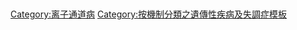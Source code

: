            {{Navbox
| name       = Channelopathy
| title      = {{le|離子通道病|Channelopathy}}
| state      = {{{state|autocollapse}}}
| bodyclass  = hlist
| titlestyle = background:Silver

| group1 = [[钙通道|鈣離子通道]]
| list1  =
  {{Navbox|subgroup
  | group1 = {{le|電壓門控鈣離子通道|Voltage-gated calcium channel|電壓門控}}
  | list1  = 
* ''{{le|CACNA1A|Cav2.1}}''
** {{le|家族性偏癱型偏頭痛|Familial hemiplegic migraine|家族性偏癱型偏頭痛1|}}(FHM)
** {{le|發作性共濟失調|Episodic ataxia|發作性共濟失調2}}(EA-2)
** {{le|脊髓小腦性共濟失調6型|Spinocerebellar ataxia type 6}}(SCA6)
* ''{{le|CACNA1C|Cav1.2}}''
** {{le|提摩西氏綜合症|Timothy syndrome}}
** [[布魯格達氏症候群|布魯格達氏症候群3]](BrS-3)
** [[長QT綜合症|長QT症8]](LQTS-8)
* ''{{le|CACNA1F|Cav1.4}}''
** {{le|眼白化病|Ocular albinism|眼白化病2}}
** {{le|先天性靜止性夜盲|Congenital stationary night blindness|CSNB2A}}
* ''[[Cav1.1|CACNA1S]]''
** {{le|低鉀血性週期性麻痺|Hypokalemic periodic paralysis|低鉀血性週期性麻痺 1}}(hypoKPP-1)
** [[甲狀腺毒性週期性麻痺症|甲亢性週期性麻痺1]](TPP-1)
* ''{{le|CACNB2|CACNB2}}''
** [[布魯格達氏症候群|布魯格達氏症候群4]](BrS-4)

  | group2 = 配體門控
  | list2  = 
* ''{{le|RYR1|RYR1}}''
** [[惡性高熱]](MH)
** [[肌中央軸空病]](CCD)
* ''{{le|蘭尼氏鹼受體2|Ryanodine receptor 2|RYR2}}''
** {{le|兒茶酚胺多態性室性心動過速|Catecholaminergic polymorphic ventricular tachycardia|CPVT1}}
** {{le|心律失常性心肌病|Arrhythmogenic cardiomyopathy|ARVD2}}
  }}

| group2 = [[鈉離子通道]]
| list2  =
  {{Navbox|subgroup
  | group1 = [[鈉離子通道|電壓門控]]
  | list1  = 
* ''{{le|SCN1A|Nav1.1}}''
** {{le|家族性偏癱型偏頭痛|Familial hemiplegic migraine|家族性偏癱型偏頭痛3}}(FHM-3)
** {{le|全身性癲癇伴熱性驚厥加|Generalized epilepsy with febrile seizures plus|GEFS+ 2}}
** [[熱性痙攣|熱性痙攣3A]]
* ''{{le|SCN1B|SCN1B}}''
** [[布魯格達氏症候群|布魯格達氏症候群6]](BrS-6)
** {{le|全身性癲癇伴熱性驚厥加|Generalized epilepsy with febrile seizures plus|GEFS+ 1}}
* ''{{le|SCN4A|Nav1.4}}''
** {{le|低钾血性周期性麻痹|Hypokalemic periodic paralysis|低钾血性周期性麻痹2}}(hypoKPP-2)
** {{le|高鉀血性週期性癱瘓|Hyperkalemic periodic paralysis}}(HYPP, HyperKPP)
** {{le|先天性肌強直|Paramyotonia congenita}}
** {{le|鉀加重肌強直|Potassium-aggravated myotonia}}
* ''{{le|SCN4B|SCN4B}}''
** [[長QT綜合症|長QT症10]](LQTS-10)
* ''{{le|SCN5A|Nav1.5}}''
** [[布魯格達氏症候群|布魯格達氏症候群1]](BrS-1)
** [[長QT綜合症|長QT症3]](LQTS-3)
* ''{{le|SCN9A|Nav1.7}}''
** [[紅斑性肢痛症]]
** [[熱性痙攣|熱性痙攣3B]]
** [[阵发性剧痛症]]
** {{le|先天性無痛症|Congenital insensitivity to pain}}(CIP)

  | group2 = {{le|上皮鈉離子通道|Epithelial sodium channel|組成性激活}}
  | list2  = 
* ''{{le|SCNN1B|SCNN1B}}''/''{{le|SCNN1G|SCNN1G}}''
** [[利德爾綜合症]]
* ''{{le|SCNN1A|SCNN1A}}''/''{{le|SCNN1B|SCNN1B}}''/''{{le|SCNN1G|SCNN1G}}''
** [[假性醛固酮减少症|假性醛固酮減少症1AR]](PHA)
  }}

| group3 = [[鉀離子通道]]
| list3  =
  {{Navbox|subgroup
  | group1 = [[電壓門控鉀離子通道|電壓門控]]
  | list1  = 
* ''{{le|KCNA1|Kv1.1}}''
** {{le|偶發性共濟失調|Episodic ataxia|偶發性共濟失調1}}(EA)
* ''{{le|KCNA5|KCNA5}}''
** {{le|家族性房顫|Familial atrial fibrillation|家族性房顫7}}
* ''{{le|KCNC3|KCNC3}}''
** {{le|脊髓小腦性共濟失調型-13|Spinocerebellar ataxia type-13}}
* ''{{le|KCNE1|KCNE1}}''
** {{le|耶韋爾和朗格-尼爾森氏綜合症|Jervell and Lange-Nielsen syndrome}}
** [[長QT綜合症|長QT症5]](LQTS-5)
* ''{{le|KCNE2|KCNE2}}''
** [[長QT綜合症|長QT症6]](LQTS-6)
* ''{{le|KCNE3|KCNE3}}''
** [[布魯格達氏症候群|布魯格達氏症候群5]](BrS-5)
* ''[[hERG|KCNH2]]''
** {{le|短QT綜合症|Short QT syndrome}}(SQT)
* ''{{le|KCNQ1|KvLQT1}}''
** {{le|耶韋爾和朗格-尼爾森氏綜合症|Jervell and Lange-Nielsen syndrome}}(JLNS)
** {{le|羅馬-沃德氏綜合症|Romano–Ward syndrome}}(RWS)
** {{le|短QT綜合症|Short QT syndrome}}(SQT)
** [[長QT綜合症|長QT症1]](LQTS-1)
** {{le|家族性房顫|Familial atrial fibrillation|家族性房顫3}}
* ''{{le|KCNQ2|KvLQT2}}''
** {{le|良性家族性新生兒驚厥|Benign familial neonatal seizures|BFNS1}}

  | group2 = {{le|內向整流鉀離子通道|Inward-rectifier potassium channel|內向整流}}
  | list2  = 
* ''{{le|ROMK|ROMK|KCNJ1}}''
** [[巴特氏症候群|巴特氏症候群2]]
* ''{{le|KCNJ2|Kir2.1}}''
** [[安德森氏症候群]](LQTS-7)
** [[長QT綜合症|長QT綜合症7]](LQTS-7)
** {{le|短QT綜合症|Short QT syndrome}}
* ''{{le|KCNJ11|Kir6.2}}''
** {{le|新生兒暫時性糖尿病|Transient neonatal diabetes|TNDM3}}
* ''{{le|KCNJ18|Kir2.6}}''
** [[甲狀腺毒性週期性麻痺症|甲亢性週期性麻痺2]](TPP-2)
  }}

| group4 = {{le|氯離子通道|Chloride channel}}
| list4  = 
* ''{{le|囊性纖維化跨膜電導調節|Cystic fibrosis transmembrane conductance regulator|CFTR}}''
** [[囊腫性纖維化]](CF)
** {{le|先天性無輸精管|Congenital absence of the vas deferens}}
* ''{{le|CLCN1|CLCN1}}''
** {{le|先天性肌強直|Myotonia congenita|湯姆森氏病}}
** {{le|先天性肌強直|Myotonia congenita}}
* ''{{le|CLCN5|CLCN5}}''
** {{le|登特病|Dent's disease}}
* ''{{le|CLCN7|CLCN7}}''
** {{le|骨石化病|Osteopetrosis|骨石化病A2,B4}}
* ''{{le|貝斯特洛芬1|Bestrophin 1|BEST1}}''
** {{le|卵黃黃斑營養不良|Vitelliform macular dystrophy}}
* ''{{le|CLCNKB|CLCNKB}}''
** [[巴特氏症候群|巴特氏症候群3]]

| group5 = {{le|瞬時受體電位通道|Transient receptor potential channel|TRP通道}}
| list5  = 
* ''{{le|TRPC6|TRPC6}}''
** [[局灶節段性腎小球硬化症]](FSGS2)
* ''{{le|MCOLN1|MCOLN1|TRPML1}}''
** {{le|粘多醣症IV型|Mucolipidosis type IV}}

| group6 = [[连接蛋白]]
| list6  = 
* ''{{le|GJA1|GJA1}}''
** {{le|眼齒趾發育不良|Oculodentodigital dysplasia}}
** {{le|哈勒曼-斯特雷夫氏綜合症|Hallermann–Streiff syndrome}}
** {{le|左心發育不全綜合徵|Hypoplastic left heart syndrome}}
* ''{{le|GJB1|GJB1}}''
** [[进行性神经性腓骨肌萎缩症|查洛特–瑪麗亞氏–齒病X1]](CMT)
* ''{{le|GJB2|GJB2}}''
** {{le|角膜炎-魚鱗病-耳聾綜合症|Keratitis–ichthyosis–deafness syndrome}}
** {{le|高起鱼鳞癣|Ichthyosis hystrix}}
** {{le|巴特龐菲瑞氏綜合症|Bart–Pumphrey syndrome}}
** {{le|掌跖角化病|Palmoplantar keratoderma}}
* ''{{le|GJB3|GJB3}}/{{le|GJB4|GJB4}}''
** {{le|可變性紅斑皮膚角化病|Erythrokeratodermia variabilis}}
** {{le|進行對稱性紅斑角化病|Progressive symmetric erythrokeratodermia}}
* ''{{le|GJB6|GJB6}}''
** {{le|克勞斯頓氏汗性外胚層發育不良|Clouston's hidrotic ectodermal dysplasia}}

| group7 = [[孔蛋白]]
| list7  = 
* ''{{le|水通道蛋白2|Aquaporin 2|AQP2}}''
** [[腎源性尿崩症|腎源性尿崩症2]](NDI-2)

| below = ''參見: [[Template:离子通道|離子通道]]'' {{Protein defects by function navs}}
}}<noinclude>
{{collapsible option}}
[[Category:离子通道病]]
[[Category:按機制分類之遺傳性疾病及失調症模板]]
</noinclude>